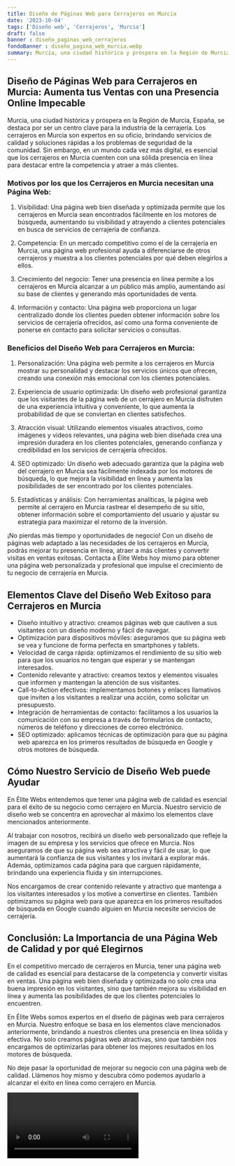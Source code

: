 ```yaml
---
title: Diseño de Páginas Web para Cerrajeros en Murcia
date: '2023-10-04'
tags: ['Diseño web', 'Cerrajeros', 'Murcia']
draft: false
banner : diseño_paginas_web_cerrajeros
fondoBanner : diseño_pagina_web_murcia.webp
summary: Murcia, una ciudad histórica y próspera en la Región de Murcia, España, se destaca por ser un centro clave para la industria de la cerrajería. Los cerrajeros en Murcia son expertos en su oficio, brindando servicios de calidad y soluciones rápidas a los problemas de seguridad de la comunidad. Sin embargo, en un mundo cada vez más digital, es esencial que los cerrajeros en Murcia cuenten con una sólida presencia en línea para destacar entre la competencia y atraer a más clientes.
---
```


## Diseño de Páginas Web para Cerrajeros en Murcia: Aumenta tus Ventas con una Presencia Online Impecable

Murcia, una ciudad histórica y próspera en la Región de Murcia, España, se destaca por ser un centro clave para la industria de la cerrajería. Los cerrajeros en Murcia son expertos en su oficio, brindando servicios de calidad y soluciones rápidas a los problemas de seguridad de la comunidad. Sin embargo, en un mundo cada vez más digital, es esencial que los cerrajeros en Murcia cuenten con una sólida presencia en línea para destacar entre la competencia y atraer a más clientes.

### Motivos por los que los Cerrajeros en Murcia necesitan una Página Web:

1. Visibilidad: Una página web bien diseñada y optimizada permite que los cerrajeros en Murcia sean encontrados fácilmente en los motores de búsqueda, aumentando su visibilidad y atrayendo a clientes potenciales en busca de servicios de cerrajería de confianza.

2. Competencia: En un mercado competitivo como el de la cerrajería en Murcia, una página web profesional ayuda a diferenciarse de otros cerrajeros y muestra a los clientes potenciales por qué deben elegirlos a ellos.

3. Crecimiento del negocio: Tener una presencia en línea permite a los cerrajeros en Murcia alcanzar a un público más amplio, aumentando así su base de clientes y generando más oportunidades de venta.

4. Información y contacto: Una página web proporciona un lugar centralizado donde los clientes pueden obtener información sobre los servicios de cerrajería ofrecidos, así como una forma conveniente de ponerse en contacto para solicitar servicios o consultas.

### Beneficios del Diseño Web para Cerrajeros en Murcia:

1. Personalización: Una página web permite a los cerrajeros en Murcia mostrar su personalidad y destacar los servicios únicos que ofrecen, creando una conexión más emocional con los clientes potenciales.

2. Experiencia de usuario optimizada: Un diseño web profesional garantiza que los visitantes de la página web de un cerrajero en Murcia disfruten de una experiencia intuitiva y conveniente, lo que aumenta la probabilidad de que se conviertan en clientes satisfechos.

3. Atracción visual: Utilizando elementos visuales atractivos, como imágenes y videos relevantes, una página web bien diseñada crea una impresión duradera en los clientes potenciales, generando confianza y credibilidad en los servicios de cerrajería ofrecidos.

4. SEO optimizado: Un diseño web adecuado garantiza que la página web del cerrajero en Murcia sea fácilmente indexada por los motores de búsqueda, lo que mejora la visibilidad en línea y aumenta las posibilidades de ser encontrado por los clientes potenciales.

5. Estadísticas y análisis: Con herramientas analíticas, la página web permite al cerrajero en Murcia rastrear el desempeño de su sitio, obtener información sobre el comportamiento del usuario y ajustar su estrategia para maximizar el retorno de la inversión.

¡No pierdas más tiempo y oportunidades de negocio! Con un diseño de páginas web adaptado a las necesidades de los cerrajeros en Murcia, podrás mejorar tu presencia en línea, atraer a más clientes y convertir visitas en ventas exitosas. Contacta a Élite Webs hoy mismo para obtener una página web personalizada y profesional que impulse el crecimiento de tu negocio de cerrajería en Murcia.

<GifSeo />

<Cta />

## Elementos Clave del Diseño Web Exitoso para Cerrajeros en Murcia

- Diseño intuitivo y atractivo: creamos páginas web que cautiven a sus visitantes con un diseño moderno y fácil de navegar.
- Optimización para dispositivos móviles: aseguramos que su página web se vea y funcione de forma perfecta en smartphones y tablets.
- Velocidad de carga rápida: optimizamos el rendimiento de su sitio web para que los usuarios no tengan que esperar y se mantengan interesados.
- Contenido relevante y atractivo: creamos textos y elementos visuales que informen y mantengan la atención de sus visitantes.
- Call-to-Action efectivos: implementamos botones y enlaces llamativos que inviten a los visitantes a realizar una acción, como solicitar un presupuesto.
- Integración de herramientas de contacto: facilitamos a los usuarios la comunicación con su empresa a través de formularios de contacto, números de teléfono y direcciones de correo electrónico.
- SEO optimizado: aplicamos técnicas de optimización para que su página web aparezca en los primeros resultados de búsqueda en Google y otros motores de búsqueda.

## Cómo Nuestro Servicio de Diseño Web puede Ayudar

En Élite Webs entendemos que tener una página web de calidad es esencial para el éxito de su negocio como cerrajero en Murcia. Nuestro servicio de diseño web se concentra en aprovechar al máximo los elementos clave mencionados anteriormente.

Al trabajar con nosotros, recibirá un diseño web personalizado que refleje la imagen de su empresa y los servicios que ofrece en Murcia. Nos aseguramos de que su página web sea atractiva y fácil de usar, lo que aumentará la confianza de sus visitantes y los invitará a explorar más. Además, optimizamos cada página para que carguen rápidamente, brindando una experiencia fluida y sin interrupciones.

Nos encargamos de crear contenido relevante y atractivo que mantenga a los visitantes interesados y los motive a convertirse en clientes. También optimizamos su página web para que aparezca en los primeros resultados de búsqueda en Google cuando alguien en Murcia necesite servicios de cerrajería.

## Conclusión: La Importancia de una Página Web de Calidad y por qué Elegirnos

En el competitivo mercado de cerrajeros en Murcia, tener una página web de calidad es esencial para destacarse de la competencia y convertir visitas en ventas. Una página web bien diseñada y optimizada no solo crea una buena impresión en los visitantes, sino que también mejora su visibilidad en línea y aumenta las posibilidades de que los clientes potenciales lo encuentren.

En Élite Webs somos expertos en el diseño de páginas web para cerrajeros en Murcia. Nuestro enfoque se basa en los elementos clave mencionados anteriormente, brindando a nuestros clientes una presencia en línea sólida y efectiva. No solo creamos páginas web atractivas, sino que también nos encargamos de optimizarlas para obtener los mejores resultados en los motores de búsqueda.

No deje pasar la oportunidad de mejorar su negocio con una página web de calidad. Llámenos hoy mismo y descubra cómo podemos ayudarlo a alcanzar el éxito en línea como cerrajero en Murcia.

<Video />

<CtaBot job='Cerrajeros' city='Murcia'/>

<Gmaps query='Murcia+españa+maps' />